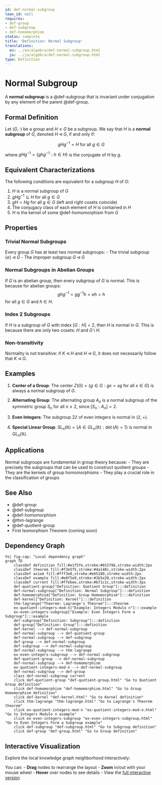 ```yaml
---
id: def-normal-subgroup
lean_id: null
requires:
- def-group
- def-subgroup
- def-homomorphism
status: complete
title: 'Definition: Normal Subgroup'
translations:
  en: ../en/algebra/def-normal-subgroup.html
  ja: ../ja/algebra/def-normal-subgroup.html
type: Definition
---
```


# Normal Subgroup {#def-normal-subgroup}

A **normal subgroup** is a @def-subgroup that is invariant under conjugation by any element of the parent @def-group.

## Formal Definition

Let $(G, \cdot)$ be a group and $H \leq G$ be a subgroup. We say that $H$ is a **normal subgroup** of $G$, denoted $H \triangleleft G$, if and only if:

$$gHg^{-1} = H \text{ for all } g \in G$$

where $gHg^{-1} = \{ghg^{-1} : h \in H\}$ is the conjugate of $H$ by $g$.

## Equivalent Characterizations

The following conditions are equivalent for a subgroup $H$ of $G$:

1. $H$ is a normal subgroup of $G$
2. $gHg^{-1} \subseteq H$ for all $g \in G$
3. $gH = Hg$ for all $g \in G$ (left and right cosets coincide)
4. The conjugacy class of each element of $H$ is contained in $H$
5. $H$ is the kernel of some @def-homomorphism from $G$

## Properties

### Trivial Normal Subgroups

Every group $G$ has at least two normal subgroups:
- The trivial subgroup $\{e\} \triangleleft G$
- The improper subgroup $G \triangleleft G$

### Normal Subgroups in Abelian Groups

If $G$ is an abelian group, then every subgroup of $G$ is normal. This is because for abelian groups:
$$ghg^{-1} = gg^{-1}h = eh = h$$
for all $g \in G$ and $h \in H$.

### Index 2 Subgroups

If $H$ is a subgroup of $G$ with index $[G:H] = 2$, then $H$ is normal in $G$. This is because there are only two cosets: $H$ and $G \setminus H$.

### Non-transitivity

Normality is not transitive: if $K \triangleleft H$ and $H \triangleleft G$, it does not necessarily follow that $K \triangleleft G$.

## Examples

1. **Center of a Group**: The center $Z(G) = \{g \in G : gx = xg \text{ for all } x \in G\}$ is always a normal subgroup of $G$.

2. **Alternating Group**: The alternating group $A_n$ is a normal subgroup of the symmetric group $S_n$ for all $n \geq 2$, since $[S_n : A_n] = 2$.

3. **Even Integers**: The subgroup $2\mathbb{Z}$ of even integers is normal in $(\mathbb{Z}, +)$.

4. **Special Linear Group**: $SL_n(\mathbb{R}) = \{A \in GL_n(\mathbb{R}) : \det(A) = 1\}$ is normal in $GL_n(\mathbb{R})$.

## Applications

Normal subgroups are fundamental in group theory because:
- They are precisely the subgroups that can be used to construct quotient groups
- They are the kernels of group homomorphisms
- They play a crucial role in the classification of groups

## See Also

- @def-group
- @def-subgroup
- @def-homomorphism
- @thm-lagrange
- @def-quotient-group
- First Isomorphism Theorem (coming soon)

## Dependency Graph

```mermaid
%%| fig-cap: "Local dependency graph"
graph TD
    classDef definition fill:#e1f5fe,stroke:#01579b,stroke-width:2px
    classDef theorem fill:#f3e5f5,stroke:#4a148c,stroke-width:2px
    classDef axiom fill:#fff3e0,stroke:#e65100,stroke-width:2px
    classDef example fill:#e8f5e9,stroke:#1b5e20,stroke-width:2px
    classDef current fill:#ffebee,stroke:#b71c1c,stroke-width:3px
    def-quotient-group["Definition: Quotient Group"]:::definition
    def-normal-subgroup["Definition: Normal Subgroup"]:::definition
    def-homomorphism["Definition: Group Homomorphism"]:::definition
    def-kernel["Definition: Kernel"]:::definition
    thm-lagrange["Theorem: Lagrange's Theorem"]:::theorem
    ex-quotient-integers-mod-n["Example: Integers Modulo n"]:::example
    ex-even-integers-subgroup["Example: Even Integers Form a Subgroup"]:::example
    def-subgroup["Definition: Subgroup"]:::definition
    def-group["Definition: Group"]:::definition
    def-kernel --> def-normal-subgroup
    def-normal-subgroup --> def-quotient-group
    def-normal-subgroup --> def-subgroup
    def-group --> def-normal-subgroup
    def-subgroup --> def-normal-subgroup
    def-normal-subgroup --> thm-lagrange
    ex-even-integers-subgroup --> def-normal-subgroup
    def-quotient-group --> def-normal-subgroup
    def-normal-subgroup --> def-homomorphism
    ex-quotient-integers-mod-n --> def-normal-subgroup
    def-normal-subgroup --> def-group
    class def-normal-subgroup current
    click def-quotient-group "def-quotient-group.html" "Go to Quotient Group definition"
    click def-homomorphism "def-homomorphism.html" "Go to Group Homomorphism definition"
    click def-kernel "def-kernel.html" "Go to Kernel definition"
    click thm-lagrange "thm-lagrange.html" "Go to Lagrange's Theorem theorem"
    click ex-quotient-integers-mod-n "ex-quotient-integers-mod-n.html" "Go to Integers Modulo n example"
    click ex-even-integers-subgroup "ex-even-integers-subgroup.html" "Go to Even Integers Form a Subgroup example"
    click def-subgroup "def-subgroup.html" "Go to Subgroup definition"
    click def-group "def-group.html" "Go to Group definition"
```

## Interactive Visualization

Explore the local knowledge graph neighborhood interactively:

::: {.graph-viz data-id="def-normal-subgroup" data-width="700" data-height="500"}
:::

You can:
- **Drag** nodes to rearrange the layout
- **Zoom** in/out with your mouse wheel
- **Hover** over nodes to see details
- View the [full interactive version](../../output/interactive/def-normal-subgroup.html){target="_blank"}

